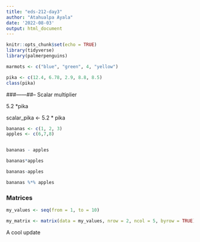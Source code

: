 ```yaml
---
title: "eds-212-day3"
author: "Atahualpa Ayala"
date: '2022-08-03'
output: html_document
---
```


```r
knitr::opts_chunk$set(echo = TRUE)
library(tidyverse)
library(palmerpenguins)
```

```r
marmots <- c("blue", "green", 4, "yellow")
```
```r
pika <- c(12.4, 6.78, 2.9, 8.8, 8.5)
class(pika)
```
###------##-- Scalar multiplier

5.2 *pika

scalar_pika <- 5.2 * pika

```r

bananas <- c(1, 2, 3)
apples <- c(6,7,8)


bananas - apples

bananas*apples

bananas-apples

bananas %*% apples

```

### Matrices

```r
my_values <- seq(from = 1, to = 10)

my_matrix <- matrix(data = my_values, nrow = 2, ncol = 5, byrow = TRUE)

```
A cool update 




